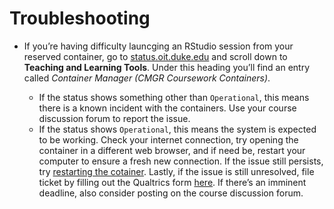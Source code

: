 # Troubleshooting {#troubleshooting .unnumbered}

-   If you're having difficulty launcging an RStudio session from your reserved container, go to [status.oit.duke.edu](https://status.oit.duke.edu/) and scroll down to **Teaching and Learning Tools**.
    Under this heading you'll find an entry called *Container Manager (CMGR Coursework Containers)*.

    -   If the status shows something other than `Operational`, this means there is a known incident with the containers. Use your course discussion forum to report the issue.
    -   If the status shows `Operational`, this means the system is expected to be working. Check your internet connection, try opening the container in a different web browser, and if need be, restart your computer to ensure a fresh new connection. If the issue still persists, try [restarting the cotainer](Restart_Docker_Container.pdf). Lastly, if the issue is still unresolved, file ticket by filling out the Qualtrics form [here](https://duke.qualtrics.com/jfe/form/SV_6s3DOsiCIzNya9w). If there's an imminent deadline, also consider posting on the course discussion forum.

